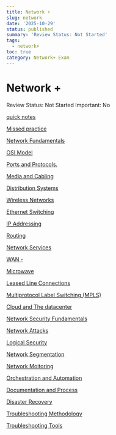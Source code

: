 ```yaml
---
title: Network +
slug: network
date: '2025-10-29'
status: published
summary: 'Review Status: Not Started'
tags:
  - network+
toc: true
category: Network+ Exam
---
```


# Network +

Review Status: Not Started
Important: No

[quick notes](Network%20+/quick%20notes%202666f82ab0058030a335d5457f4faa7d.md)

[Missed practice ](Network%20+/Missed%20practice%202676f82ab005803a86dcfd7c2e24f77a.md)

[Network Fundamentals](Network%20+/Network%20Fundimengals%202476f82ab00580d5b00dd5ecff213376.md)

[OSI Model ](Network%20+/OSI%20Model%202486f82ab005801badafd77f34fd56a4.md)

[Ports and Protocols. ](Network%20+/Ports%20and%20Protocols%202496f82ab0058081b6c1f2b00a560969.md)

[Media and Cabling](Network%20+/Media%20and%20Cabling%202496f82ab00580ceac2ff50d7e330406.md)

[Distribution Systems](Network%20+/Distribution%20Systems%2025a6f82ab005803e9fbfd0ead0d0d413.md)

[Wireless Networks](Network%20+/Wireless%20Networks%2025d6f82ab005800f8ddfc9326545864b.md)

[Ethernet Switching](Network%20+/Ethernet%20Switching%2025f6f82ab00580458e28d53df128542b.md)

[IP Addressing ](Network%20+/IP%20Addressing%202606f82ab00580a09952cd49da5652f4.md)

[Routing](Network%20+/Routing%202616f82ab00580ceb8cefbe108f0f870.md)

[Network Services ](Network%20+/Network%20Services%202626f82ab00580b5bb92cace6178d982.md)

[WAN - ](Network%20+/WAN%20-%202636f82ab0058053bde0f7384f12cbb9.md)

[Microwave ](Network%20+/Microwave%202636f82ab00580f9856cdfab8c6af7c4.md)

[Leased Line Connections ](Network%20+/Leased%20Line%20Connections%202636f82ab005808c86d6ccdd6548591e.md)

[Multiprotocol Label Switching (MPLS) ](Network%20+/Multiprotocol%20Label%20Switching%20(MPLS)%202636f82ab00580d4bd24d12c4c39e459.md)

[Cloud and The datacenter](Network%20+/Cloud%20and%20The%20Datcenter%202636f82ab00580dea7d8f1a882936e90.md)

[Network Security Fundamentals ](Network%20+/Network%20Security%20Fundamentals%202646f82ab00580a090b3cc9a128265bc.md)

[Network Attacks](Network%20+/Network%20Attacks%202656f82ab0058068a7f5fb266bb410b9.md)

[Logical Security ](Network%20+/Logical%20Security%202656f82ab00580c6b8dceb2ab6e99c13.md)

[Network Segmentation ](Network%20+/Network%20Segmentation%202656f82ab00580bd973fcd2e64f25880.md)

[Network Moitoring ](Network%20+/Network%20Moitoring%202666f82ab00580a3beece6393845ac7a.md)

[Orchestration and Automation](Network%20+/Orchestration%20and%20Automation%202666f82ab005808d81fffa2babc98c80.md)

[Documentation and Process ](Network%20+/Documentation%20and%20Process%202666f82ab0058007828afd25682417b5.md)

[Disaster Recovery](Network%20+/Disaster%20Recovery%202676f82ab00580a09b6dfd972483fcaa.md)

[Troubleshooting Methodology ](Network%20+/Troubleshooting%20Methodology%202676f82ab00580ec8d0fde3622133fe5.md)

[Troubleshooting Tools](Network%20+/Troubleshooting%20Tools%202686f82ab0058045a85bf66c98696927.md)
